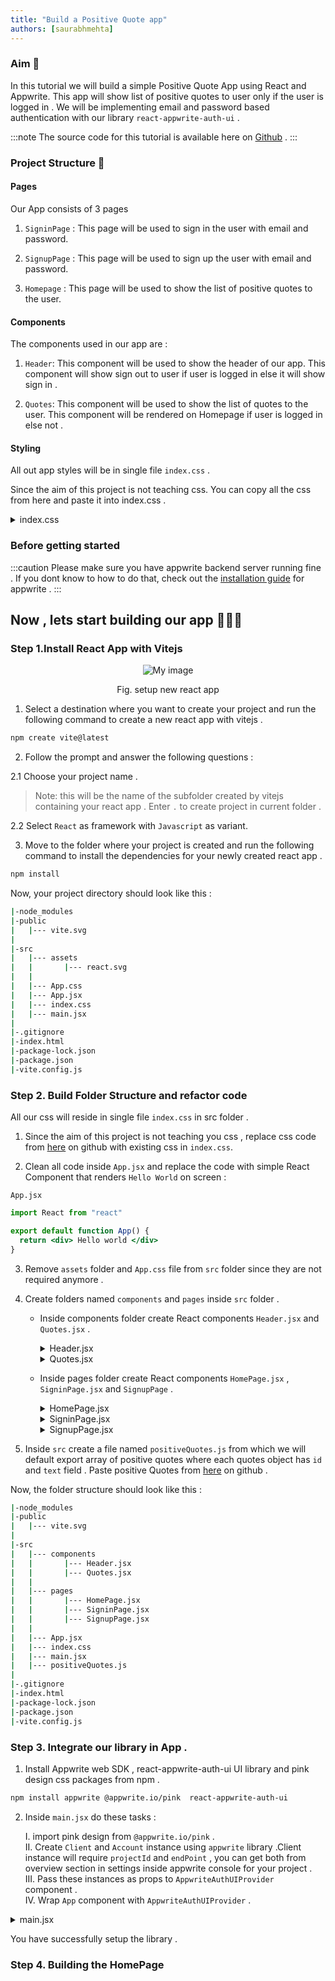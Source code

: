 ```yaml
---
title: "Build a Positive Quote app"
authors: [saurabhmehta]
---
```


### Aim 🎯

In this tutorial we will build a simple Positive Quote App using React and Appwrite. This app will show list of positive quotes to user only if the user is logged in . We will be implementing email and password based authentication with our library `react-appwrite-auth-ui` . 

:::note
The source code for this tutorial is available here on [Github](https://github.com/saurabhmehta1601/tutorial-positive-quote-app-with-react-appwrite-auth-ui) . 
:::

### Project Structure 📂

#### Pages

Our App consists of 3 pages 

1. `SigninPage` : This page will be used to sign in the user with email and password.

2. `SignupPage` : This page will be used to sign up the user with email and password.

3. `Homepage` : This page will be used to show the list of positive quotes to the user.

#### Components 

The components used in our app are :

1. `Header`: This component will be used to show the header of our app. This component will show sign out to user if user is logged in else it will show sign in .

2. `Quotes`: This component will be used to show the list of quotes to the user. This component will be rendered on Homepage if user is logged in else not .

#### Styling

All out app styles will be in single file `index.css` .

Since the aim of this project is not teaching css. You can copy all the css from here and paste it into index.css . 
<details>

<summary>index.css</summary>

```css
@import url('https://fonts.googleapis.com/css2?family=Lato:wght@300;400;700&display=swap');

*,*::after,*::before{
  padding: 0;
  margin: 0;
  box-sizing: border-box;
}

body{
  min-height: 100vh;
  font-family: 'Lato', sans-serif;
  color: #eee ;
  background: linear-gradient(112.1deg, rgb(32, 38, 57) 11.4%, rgb(63, 76, 119) 70.2%);
}

.link {
  color: rgb(95, 200, 241);
}

.navbar__container{ 
  display: flex;
  justify-content: space-between;
  align-items: center;
  padding: 1rem 2rem;
}

.navbar__logo{
  font-size: 1.5rem;
  font-weight: 700;
  text-decoration: none;
}

.navbar__link {
  border: 1.5px solid white;
  font-weight: 500;
  padding: 0.5rem 1rem;
  border-radius: 8px;
  transition: all 0.2s ease-in;
}

.navbar__link:hover{
  background: #eee;
  color: #000;
}

.loading__page {
  display: grid;
  place-items: center;
  z-index: 11;
  position: fixed;
  background-color: #333;
  left: 0;
  right: 0;
  top: 0;
  bottom: 0;
}

.loading__section{
  display: flex;
  row-gap: 2rem;
  flex-direction: column;
  justify-content: center;
  align-items: center;
}

.loading__text {
  font-size: 1.9rem;
  font-weight: 500;
}

.loading__spinner {
  color: #ffffff;
  font-size: 45px;
  text-indent: -9999em;
  overflow: hidden;
  width: 1em;
  height: 1em;
  border-radius: 50%;
  position: relative;
  transform: translateZ(0);
  animation: mltShdSpin 1.7s infinite ease, round 1.7s infinite ease;
}

@keyframes mltShdSpin {
  0% {
    box-shadow: 0 -0.83em 0 -0.4em,
    0 -0.83em 0 -0.42em, 0 -0.83em 0 -0.44em,
    0 -0.83em 0 -0.46em, 0 -0.83em 0 -0.477em;
  }
  5%,
  95% {
    box-shadow: 0 -0.83em 0 -0.4em, 
    0 -0.83em 0 -0.42em, 0 -0.83em 0 -0.44em, 
    0 -0.83em 0 -0.46em, 0 -0.83em 0 -0.477em;
  }
  10%,
  59% {
    box-shadow: 0 -0.83em 0 -0.4em, 
    -0.087em -0.825em 0 -0.42em, -0.173em -0.812em 0 -0.44em, 
    -0.256em -0.789em 0 -0.46em, -0.297em -0.775em 0 -0.477em;
  }
  20% {
    box-shadow: 0 -0.83em 0 -0.4em, -0.338em -0.758em 0 -0.42em,
     -0.555em -0.617em 0 -0.44em, -0.671em -0.488em 0 -0.46em, 
     -0.749em -0.34em 0 -0.477em;
  }
  38% {
    box-shadow: 0 -0.83em 0 -0.4em, -0.377em -0.74em 0 -0.42em,
     -0.645em -0.522em 0 -0.44em, -0.775em -0.297em 0 -0.46em, 
     -0.82em -0.09em 0 -0.477em;
  }
  100% {
    box-shadow: 0 -0.83em 0 -0.4em, 0 -0.83em 0 -0.42em, 
    0 -0.83em 0 -0.44em, 0 -0.83em 0 -0.46em, 0 -0.83em 0 -0.477em;
  }
}

@keyframes round {
  0% { transform: rotate(0deg) }
  100% { transform: rotate(360deg) }
}

.quote__list{
  padding: 1em 1.5em;
  margin: 1em;
  border-radius: 8px;
  display: grid;
  row-gap: 0.5em;
  background-color: rgb(250, 242, 242);
}

.quote__item {
  font-size: 0.8rem;
  font-family: cursive;
  color: #333;
}

/* CSS Utility classes */
.h-screen{ height: 100vh; }
.grid-center{ display: grid; place-items: center; }

```
</details>

### Before getting started  

:::caution
Please make sure you have appwrite backend server running fine . If you dont know to how to do that, check out the [installation guide](https://appwrite.io/docs/installation) for appwrite .
:::
## Now , lets start building our app 🏃‍♂️💨

### Step 1.Install React App with Vitejs

<center>
<figure>

![My image](/install.gif)

<figcaption>Fig. setup new react app</figcaption>
</figure>

</center>

1. Select a destination where you want to create your project and run the following command to create a new react app with vitejs . 

```bash
npm create vite@latest
```

2. Follow the prompt and answer the following questions :

  2.1 Choose your project name .

  > Note:  this will be the name of the subfolder created by vitejs containing your react app . Enter `.` to create project in current folder .

  2.2 Select `React` as framework with `Javascript` as variant.

3. Move to the folder where your project is created and run the following command to install the dependencies for your newly created react app .

```bash
npm install 
```
Now, your project directory should look like this :

```bash
|-node_modules
|-public
|   |--- vite.svg
|
|-src
|   |--- assets
|   |       |--- react.svg
|   |
|   |--- App.css
|   |--- App.jsx
|   |--- index.css
|   |--- main.jsx
|
|-.gitignore
|-index.html
|-package-lock.json
|-package.json
|-vite.config.js

```

### Step 2. Build Folder Structure and refactor code

All our css will reside in single file `index.css` in src folder . 

1. Since the aim of this project is not teaching you css , replace css code from [here](https://raw.githubusercontent.com/saurabhmehta1601/tutorial-positive-quote-app-with-react-appwrite-auth-ui/main/src/index.css) on github with existing css in `index.css`. 

2. Clean all code inside `App.jsx` and replace the code with simple React Component that renders `Hello World` on screen :

`App.jsx`
```jsx
import React from "react"

export default function App() {
  return <div> Hello world </div>
}
```

3. Remove `assets` folder and `App.css` file from `src` folder since they are not required anymore .

4. Create folders named `components` and `pages` inside `src` folder .

    * Inside components folder create React components `Header.jsx` and `Quotes.jsx` .

      <details>

      <summary>Header.jsx</summary>

      ```jsx

      import React from 'react'

      export default function Header(){
        return <div>Header</div>
      }

      ```
      </details>

      <details>

      <summary>Quotes.jsx</summary>

      ```jsx
      import React from 'react'

      export default function Quotes(){
        return <div>Quotes</div>
      }
      ```
      </details>

    
    * Inside pages folder create React components `HomePage.jsx` , `SigninPage.jsx` and  `SignupPage` .

      <details>

      <summary>HomePage.jsx</summary>

      ```jsx
      import React from 'react'

      export default function HomePage(){
        return <div>HomePage</div>
      }
      ```
      </details>

      <details>

      <summary>SigninPage.jsx</summary>

      ```jsx
      import React from 'react'

      export default function SigninPage(){
        return <div>SigninPage</div>
      }
      ```
      </details>

      <details>

      <summary>SignupPage.jsx</summary>

      ```jsx
      import React from 'react'

      export default function SignupPage(){
        return <div>SignupPage</div>
      }
      ```
      </details>

5. Inside `src` create a file named `positiveQuotes.js` from which we will default export array of positive quotes where each quotes object has  `id` and `text` field . Paste positive Quotes from [here](https://raw.githubusercontent.com/saurabhmehta1601/tutorial-positive-quote-app-with-react-appwrite-auth-ui/main/src/positiveQuotes.js) on github .

Now, the folder structure should look like this :

```bash
|-node_modules
|-public
|   |--- vite.svg
|
|-src
|   |--- components
|   |       |--- Header.jsx
|   |       |--- Quotes.jsx
|   |
|   |--- pages
|   |       |--- HomePage.jsx
|   |       |--- SigninPage.jsx
|   |       |--- SignupPage.jsx
|   |
|   |--- App.jsx
|   |--- index.css
|   |--- main.jsx
|   |--- positiveQuotes.js
|
|-.gitignore
|-index.html
|-package-lock.json
|-package.json
|-vite.config.js

```
### Step 3. Integrate our library in App .

1. Install Appwrite web SDK , react-appwrite-auth-ui UI library  and pink design css packages from npm .

```bash
npm install appwrite @appwrite.io/pink  react-appwrite-auth-ui
```
2. Inside `main.jsx` do these tasks : 

    I. import pink design from `@appwrite.io/pink` . <br />
    II. Create `Client` and `Account` instance using `appwrite` library .Client instance will require `projectId` and `endPoint` , you can get both from overview section in settings inside appwrite console for your project .<br />
    III. Pass these instances as props to `AppwriteAuthUIProvider ` component .<br />
    IV. Wrap `App` component with `AppwriteAuthUIProvider` . <br />

  <details>

  <summary> main.jsx </summary>

  ```jsx
  import React from 'react'
  import ReactDOM from 'react-dom/client'
  import App from './App'
  import './index.css'
  import '@appwrite.io/pink'

  import {Client,Account} from "appwrite"
  import { AppwriteAuthUIProvider } from 'react-appwrite-auth-ui'

  const endpoint = "http://localhost:4321/v1" // YOUR API ENDPOINT
  const projectId = "63ff40968cfee425c0ac"  // YOUR PROJECT ID

  const client  = new Client().setProject(projectId).setEndpoint(endpoint)
  const account = new Account(client)

  ReactDOM.createRoot(document.getElementById('root')).render(
    <AppwriteAuthUIProvider client={client} account={account}>
      <React.StrictMode>
        <App />
      </React.StrictMode>
    </AppwriteAuthUIProvider>
  )
  ```

  </details>

You have successfully setup the library .

### Step 4. Building the HomePage